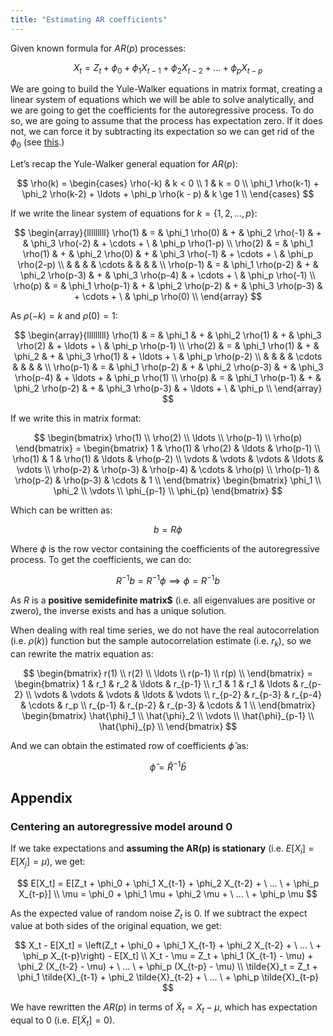 ```yaml
---
title: "Estimating AR coefficients"
---
```


Given known formula for $AR(p)$ processes:

$$
X_t = Z_t + \phi_0 + \phi_1 X_{t-1} + \phi_2 X_{t-2} + \ldots + \phi_p X_{t-p}
$$

We are going to build the Yule-Walker equations in matrix format, creating a linear system of equations which we will be able to solve analytically, and we are going to get the coefficients for the autoregressive process. To do so, we are going to assume that the process has expectation zero. If it does not, we can force it by subtracting its expectation so we can get rid of the $\phi_0$ (see [this](#centering-an-autoregressive-model-around-0).)

Let's recap the Yule-Walker general equation for $AR(p)$:

$$
\rho(k) =
  \begin{cases}
  \rho(-k) & k < 0 \\
  1 & k = 0 \\
  \phi_1 \rho(k-1)  + \phi_2 \rho(k-2) + \ldots + \phi_p \rho(k - p) & k \ge 1 \\
  \end{cases}
$$

If we write the linear system of equations for $k=\{1, 2, ...,p\}$:

$$
\begin{array}{lllllllll}
\rho(1) & = & \phi_1 \rho(0) & + & \phi_2 \rho(-1) & + & \phi_3 \rho(-2) & + \cdots + \ & \phi_p \rho(1-p) \\
\rho(2) & = & \phi_1 \rho(1) & + & \phi_2 \rho(0) & + & \phi_3 \rho(-1) & + \cdots + \ & \phi_p \rho(2-p) \\
& & & & \cdots & & & & \\
\rho(p-1) & = & \phi_1 \rho(p-2) & + & \phi_2 \rho(p-3) & + & \phi_3 \rho(p-4) & + \cdots + \ & \phi_p \rho(-1) \\
\rho(p) & = & \phi_1 \rho(p-1) & + & \phi_2 \rho(p-2) & + & \phi_3 \rho(p-3) & + \cdots + \ & \phi_p \rho(0) \\
\end{array}
$$

As $\rho(-k) = k$ and $\rho(0) = 1$:

$$
\begin{array}{lllllllll}
\rho(1) & = & \phi_1 & + & \phi_2 \rho(1) & + & \phi_3 \rho(2) & + \ldots + \ & \phi_p \rho(p-1) \\
\rho(2) & = & \phi_1 \rho(1) & + & \phi_2 & + & \phi_3 \rho(1) & + \ldots + \ & \phi_p \rho(p-2) \\
& & & & \cdots & & & & \\
\rho(p-1) & = & \phi_1 \rho(p-2) & + & \phi_2 \rho(p-3) & + & \phi_3 \rho(p-4) & + \ldots + & \phi_p \rho(1) \\
\rho(p) & = & \phi_1 \rho(p-1) & + & \phi_2 \rho(p-2) & + & \phi_3 \rho(p-3) & + \ldots + \ & \phi_p \\
\end{array}
$$

If we write this in matrix format:

$$
\begin{bmatrix}
\rho(1) \\
\rho(2) \\
\ldots \\
\rho(p-1) \\
\rho(p)
\end{bmatrix} = 
\begin{bmatrix}
1 & \rho(1) & \rho(2) & \ldots  & \rho(p-1) \\
\rho(1) & 1 & \rho(1) & \ldots  & \rho(p-2) \\
\vdots & \vdots & \vdots & \ldots & \vdots \\
\rho(p-2) & \rho(p-3) & \rho(p-4) & \cdots & \rho(p) \\
\rho(p-1) & \rho(p-2) & \rho(p-3) & \cdots & 1 \\
\end{bmatrix}
\begin{bmatrix}
\phi_1 \\
\phi_2 \\
\vdots \\
\phi_{p-1} \\
\phi_{p}
\end{bmatrix}
$$

Which can be written as:

$$
b = R \phi
$$

Where $\phi$ is the row vector containing the coefficients of the autoregressive process. To get the coefficients, we can do:

$$
R^{-1} b = R^{-1} \phi \implies \phi = R^{-1} b
$$

As $R$ is a **positive semidefinite matrix$** (i.e. all eigenvalues are positive or zwero), the inverse exists and has a unique solution.

When dealing with real time series, we do not have the real autocorrelation (i.e. $\rho(k)$) function but the sample autocorrelation estimate (i.e. $r_k$), so we can rewrite the matrix equation as:

$$
\begin{bmatrix}
r(1) \\
r(2) \\
\ldots \\
r(p-1) \\
r(p) \\
\end{bmatrix} = 
\begin{bmatrix}
1 & r_1 & r_2 & \ldots  & r_{p-1} \\
r_1 & 1 & r_1 & \ldots  & r_{p-2} \\
\vdots & \vdots & \vdots & \ldots & \vdots \\
r_{p-2} & r_{p-3} & r_{p-4} & \cdots & r_p \\
r_{p-1} & r_{p-2} & r_{p-3} & \cdots & 1 \\
\end{bmatrix}
\begin{bmatrix}
\hat{\phi}_1 \\
\hat{\phi}_2 \\
\vdots \\
\hat{\phi}_{p-1} \\
\hat{\phi}_{p} \\
\end{bmatrix}
$$

And we can obtain the estimated row of coefficients $\hat{\phi}$ as:

$$
\hat{\phi} = \hat{R}^{-1} \hat{b}
$$

## Appendix

### Centering an autoregressive model around 0

If we take expectations and **assuming the AR(p) is stationary** (i.e. $E[X_i] = E[X_j] = \mu$), we get:

$$
E[X_t] = E[Z_t + \phi_0 + \phi_1 X_{t-1} + \phi_2 X_{t-2} + \ ... \ + \phi_p X_{t-p}] \\
\mu = \phi_0 + \phi_1 \mu + \phi_2 \mu + \ ... \ + \phi_p \mu
$$

As the expected value of random noise $Z_t$ is 0. If we subtract the expect value at both sides of the original equation, we get:

$$
X_t - E[X_t] = \left(Z_t + \phi_0 + \phi_1 X_{t-1} + \phi_2 X_{t-2} + \ ... \ + \phi_p X_{t-p}\right) - E[X_t] \\
X_t - \mu = Z_t + \phi_1 (X_{t-1} - \mu) + \phi_2 (X_{t-2} - \mu) + \ ... \ + \phi_p (X_{t-p} - \mu) \\
\tilde{X}_t = Z_t + \phi_1 \tilde{X}_{t-1} + \phi_2 \tilde{X}_{t-2} + \ ... \ + \phi_p \tilde{X}_{t-p} 
$$

We have rewritten the $AR(p)$ in terms of $\tilde{X}_t = X_t - \mu$, which has expectation equal to 0 (i.e. $E[\tilde{X}_t] = 0$).
